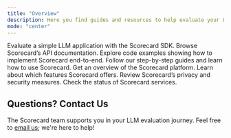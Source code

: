 ```yaml
---
title: "Overview"
description: Here you find guides and resources to help evaluate your LLM applications with Scorecard.
mode: "center"
---
```


<CardGroup cols={2}>
  <Card title="Quickstart" icon="rocket" href="/intro/quickstart">
    Evaluate a simple LLM application with the Scorecard SDK.
  </Card>
  <Card title="API Reference" icon="book" href="/api-reference/overview">
    Browse Scorecard’s API documentation.
  </Card>
  <Card title="Cookbooks" icon="utensils" href="/how-to-use-scorecard/cookbooks">
    Explore code examples showing how to implement Scorecard end-to-end.
  </Card>
  <Card title="Guides" icon="book-open" href="/how-to-use-scorecard/guides/create-a-testset/using-the-testset-ui">
    Follow our step-by-step guides and learn how to use Scorecard.
  </Card>
  <Card title="Scorecard Overview" icon="gear" href="/intro/what-is-scorecard">
    Get an overview of the Scorecard platform.
  </Card>
  <Card title="Features" icon="wand-magic" href="/features/prompt-management">
    Learn about which features Scorecard offers.
  </Card>
  <Card title="Privacy & Security" icon="shield" href="https://trust.scorecard.io/">
    Review Scorecard’s privacy and security measures.
  </Card>
  <Card title="Service Status" icon="wrench" href="https://status.getscorecard.ai/">
    Check the status of Scorecard services.
  </Card>
</CardGroup>

## Questions? Contact Us

The Scorecard team supports you in your LLM evaluation journey. Feel free to [email us](mailto:team@scorecard.io); we're here to help!
